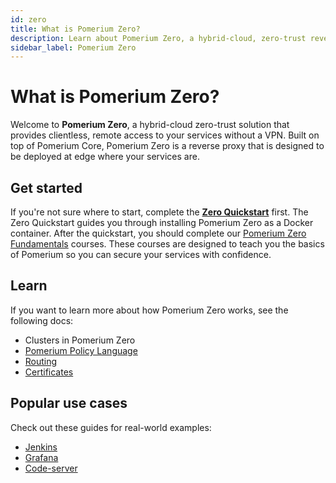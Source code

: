 ```yaml
---
id: zero
title: What is Pomerium Zero?
description: Learn about Pomerium Zero, a hybrid-cloud, zero-trust reverse proxy that provides seamless access to your services.
sidebar_label: Pomerium Zero
---
```


# What is Pomerium Zero?

Welcome to **Pomerium Zero**, a hybrid-cloud zero-trust solution that provides clientless, remote access to your services without a VPN. Built on top of Pomerium Core, Pomerium Zero is a reverse proxy that is designed to be deployed at edge where your services are.

## Get started

If you're not sure where to start, complete the [**Zero Quickstart**](/docs/quickstart) first. The Zero Quickstart guides you through installing Pomerium Zero as a Docker container. After the quickstart, you should complete our [Pomerium Zero Fundamentals](/docs/courses) courses. These courses are designed to teach you the basics of Pomerium so you can secure your services with confidence.

## Learn

If you want to learn more about how Pomerium Zero works, see the following docs:

- Clusters in Pomerium Zero
- [Pomerium Policy Language](/docs/capabilities/ppl)
- [Routing](/docs/capabilities/routing)
- [Certificates](/docs/concepts/certificates)

## Popular use cases

Check out these guides for real-world examples:

- [Jenkins](/docs/guides/jenkins)
- [Grafana](/docs/guides/grafana)
- [Code-server](/docs/guides/code-server)
